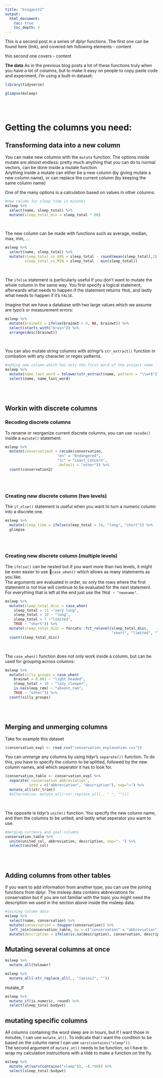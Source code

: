 ```yaml
---
title: "blogpost2"
output:
  html_document:
    toc: true
    toc_depth: 2
---
```


This is a second post in a series of dplyr functions.
The first one can be found here (link), and covered teh following elements
- content

this second one covers
- content

**The data**
As in the previous blog posts a lot of these functions truly when you have a lot of columns, but to make it easy on people to copy paste code and experiment, I'm using a built-in dataset:
```r
library(tidyverse)

glimpse(msleep)
```
<br><br>

# Getting the columns you need:

## **Transforming data into a new column**

You can make new columns with the `mutate` function. The options inside mutate are almost endless: pretty much anything that you can do to normal vectors, can be done inside a mutate function.  
Anything inside a mutate can either be a new column (by giving mutate a new column name), or can replace the current column (by keeping the same column name)
  
One of the many options is a calculation based on values in other columns:

```r
#new column for sleep time in minutes
msleep %>%
  select(name, sleep_total) %>%
  mutate(sleep_total_min = sleep_total * 60)
```
<br>

The new column can be made with functions such as average, median, max, min, ...   

```r
msleep %>%
  select(name, sleep_total) %>%
  mutate(sleep_total_vs_AVG = sleep_total - round(mean(sleep_total),1),
         sleep_total_vs_MIN = sleep_total - min(sleep_total))
```
<br>

The `ifelse` statement is particularly useful if you don't want to mutate the whole column in the same way. You first specify a logical statement, afterwards what needs to happen if the statement returns `TRUE`, and lastly what needs to happen if it's  `FALSE`.  
  
Imagine that we have a database with two large values which we assume are typo's or measurement errors:

```r
msleep %>%
  mutate(brainwt2 = ifelse(brainwt > 4, NA, brainwt)) %>%
  select(starts_with("brain")) %>%
  arrange(desc(brainwt))
```
<br> 

You can also mutate string columns with stringr's `str_extract()` function in combation with any character or regex patterns.

```r
#adding new column which has only the first word of the project name
msleep %>%
  mutate(name_last_word = tolower(str_extract(name, pattern = "\\w+$"))) %>%
  select(name, name_last_word)
```

<br><br>




## **Workin with discrete columns**

### **Recoding discrete columns**

To rename or reorganize current discrete columns, you can use `recode()` inside a `mutate()` statement:


```r
msleep %>%
  mutate(conservation2 = recode(conservation,
                        "en" = "Endangered",
                        "lc" = "Least_Concern",
                        .default = "other")) %>%
  count(conservation2)
  
```
<br>


### **Creating new discrete column (two levels)**

The `if_else()` statement is useful when you want to turn a numeric column into a discrete one. 

```r
msleep %>%
  mutate(sleep_time = ifelse(sleep_total > 10, "long", "short")) %>%
  glimpse
  
```
<br>

### **Creating new discrete column (multiple levels)**

The `ifelse()` can be nested but if you want more than two levels, it might be even easier to use `case_when()` which allows as many statements as you like.  
The arguments are evaluated in order, so only the rows where the first statement is not true will continue to be evaluated for the next statement. For everything that is left at the end just use the `TRUE ~ "newname"`.

```r
msleep %>%
  mutate(sleep_total_disc = case_when(
    sleep_total > 13 ~"very long",
    sleep_total > 10 ~ "long",
    sleep_total > 7 ~"limited",
    TRUE ~ "short")) %>%
  mutate(sleep_total_disc = forcats::fct_relevel(sleep_total_disc, 
                                                 "short", "limited", "long", "very long")) %>%
  count(sleep_total_disc)
```
<br>

The `case_when()` function does not only work inside a column, but can be used for grouping across columns:

```r
msleep %>%
  mutate(silly_groups = case_when(
    brainwt < 0.001 ~ "light_headed",
    sleep_total > 10 ~ "lazy_sleeper",
    is.na(sleep_rem) ~ "absent_rem",
    TRUE ~ "other")) %>%
  count(silly_groups)
```
<br><br>




## **Merging and unmerging columns**

Take for example this dataset
```r
(conservation_expl <- read_csv("conservation_explanation.csv"))
```


You can unmerge any columns by using tidyr's `separate())` function. To do this, you have to specify the column to be splitted, followed by the new column names, and which seperator it has to look for. 

```r
(conservation_table <- conservation_expl %>%
  separate(`conservation abbreviation`, 
           into = c("abbreviation", "description"), sep="=") %>%
  mutate_all(str_trim))
  #alternative: mutate_all(~str_replace_all(., " ", "")))
```
<br>

The opposite is tidyr's `unite()` function. You specify the new column name, and then the columns to be united, and lastly what seperator you want to use. 



```r
#merging currency and goal columns
conservation_table %>%
  unite(united_col, abbreviation, description, sep=": ") %>%
  select(united_col)
```

<br><br>

## **Adding columns from other tables**

If you want to add information from another type, you can use the joining functions from dplyr. The msleep data contains abbreviations for conservation but if you are not familiar with the topic you might need the description we used in the section above inside the msleep data.  


```r
#joining column data
msleep %>%
  select(name, conservation) %>%
  mutate(conservation = toupper(conservation)) %>%
  left_join(conservation_table, by = c("conservation" = "abbreviation")) %>%
  mutate(description = ifelse(is.na(description), conservation, description))
```





## **Mutating several columns at once**


```r
msleep %>%
  mutate_all(tolower)
```

```r
msleep %>%
  mutate_all(~str_replace_all(., "[aeiou]", ""))
```


mutate_if
```r
msleep %>%
  mutate_if(is.numeric, round) %>%
  select(sleep_total:bodywt)
```


## mutating specific columns


All columns containing the word sleep are in hours, but if I want those in minutes, I can use `mutate_at()`. To indicate that I want the condition to be based on the column name I can use `vars(contains("sleep"))`.  
The second argument of `mutate_at()` needs to be function, so I have to wrap my calculation instructions with a tilde to make a function on the fly.
```r
msleep %>%
  mutate_at(vars(contains("sleep")), ~(.*60)) %>%
  select(sleep_total:bodywt)
```

